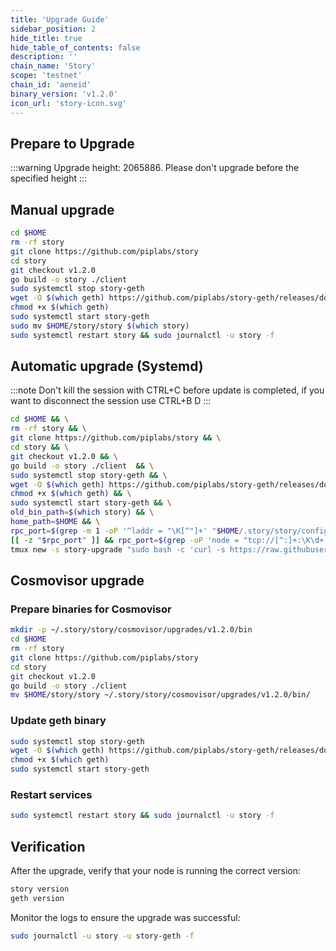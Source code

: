 ```yaml
---
title: 'Upgrade Guide'
sidebar_position: 2
hide_title: true
hide_table_of_contents: false
description: ''
chain_name: 'Story'
scope: 'testnet'
chain_id: 'aeneid'
binary_version: 'v1.2.0'
icon_url: 'story-icon.svg'
---
```



<PageTitle
  iconUrl="img/story-icon.svg"
  title="Story Upgrade Guide"
  chainId="aeneid"
  version="v1.2.0"
/>

## Prepare to Upgrade

:::warning
Upgrade height: 2065886. Please don't upgrade before the specified height
:::

## Manual upgrade

```bash
cd $HOME
rm -rf story
git clone https://github.com/piplabs/story
cd story
git checkout v1.2.0
go build -o story ./client 
sudo systemctl stop story-geth
wget -O $(which geth) https://github.com/piplabs/story-geth/releases/download/v1.0.2/geth-linux-amd64
chmod +x $(which geth)
sudo systemctl start story-geth
sudo mv $HOME/story/story $(which story)
sudo systemctl restart story && sudo journalctl -u story -f
```

## Automatic upgrade (Systemd)

:::note
Don't kill the session with CTRL+C before update is completed, if you want to disconnect the session use CTRL+B D
:::

```bash
cd $HOME && \
rm -rf story && \
git clone https://github.com/piplabs/story && \
cd story && \
git checkout v1.2.0 && \
go build -o story ./client  && \
sudo systemctl stop story-geth && \
wget -O $(which geth) https://github.com/piplabs/story-geth/releases/download/v1.0.2/geth-linux-amd64 && \
chmod +x $(which geth) && \
sudo systemctl start story-geth && \
old_bin_path=$(which story) && \
home_path=$HOME && \
rpc_port=$(grep -m 1 -oP '^laddr = "\K[^"]+' "$HOME/.story/story/config/config.toml" | cut -d ':' -f 3) && \
[[ -z "$rpc_port" ]] && rpc_port=$(grep -oP 'node = "tcp://[^:]+:\K\d+' "$HOME/.story/story/config/client.toml") ; \
tmux new -s story-upgrade "sudo bash -c 'curl -s https://raw.githubusercontent.com/itrocket-team/testnet_guides/main/utils/autoupgrade/upgrade.sh | bash -s -- -u \"2065886\" -b story -n \"$HOME/story/story\" -o \"$old_bin_path\" -h \"$home_path\" -p \"undefined\" -r \"$rpc_port\"'"
```

## Cosmovisor upgrade

### Prepare binaries for Cosmovisor

```bash
mkdir -p ~/.story/story/cosmovisor/upgrades/v1.2.0/bin
cd $HOME
rm -rf story
git clone https://github.com/piplabs/story
cd story
git checkout v1.2.0
go build -o story ./client 
mv $HOME/story/story ~/.story/story/cosmovisor/upgrades/v1.2.0/bin/
```

### Update geth binary

```bash
sudo systemctl stop story-geth
wget -O $(which geth) https://github.com/piplabs/story-geth/releases/download/v1.0.2/geth-linux-amd64
chmod +x $(which geth)
sudo systemctl start story-geth
```

### Restart services

```bash
sudo systemctl restart story && sudo journalctl -u story -f
```

## Verification

After the upgrade, verify that your node is running the correct version:

```bash
story version
geth version
```

Monitor the logs to ensure the upgrade was successful:

```bash
sudo journalctl -u story -u story-geth -f
```
